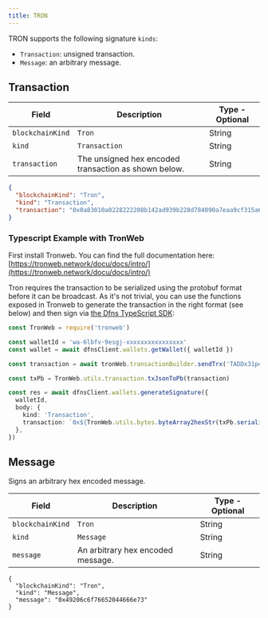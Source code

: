 ```yaml
---
title: TRON
---
```


TRON supports the following signature `kinds`:

* `Transaction`: unsigned transaction.
* `Message`: an arbitrary message.

## Transaction

| Field            | Description                                          | Type - Optional |
| ---------------- | ---------------------------------------------------- | --------------- |
| `blockchainKind` | `Tron`                                               | String          |
| `kind`           | `Transaction`                                        | String          |
| `transaction`    | The unsigned hex encoded transaction as shown below. | String          |

```json
{
  "blockchainKind": "Tron",
  "kind": "Transaction",
  "transaction": "0x0a83010a0228222208b142ad939b228d784090a7eaa9cf315a65080112610a2d747970652e676f6f676c65617069732e636f6d2f70726f746f636f6c2e5472616e73666572436f6e747261637412300a15419d31b91d72b58d7c8c02a7124410e168989f372d12154102a69d5d85c05864dc6fd74f57db3fa37aff7b94180170b0d2e6a9cf31"
}
```

### Typescript Example with TronWeb <a href="#typescript-example" id="typescript-example"></a>

First install Tronweb. You can find the full documentation here: [https://tronweb.network/docu/docs/intro/](https://tronweb.network/docu/docs/intro/)

Tron requires the transaction to be serialized using the protobuf format before it can be broadcast. As it's not trivial, you can use the functions exposed in Tronweb to generate the transaction in the right format (see below) and then sign via [the Dfns TypeScript SDK](https://github.com/dfns/dfns-sdk-ts):

```typescript
const TronWeb = require('tronweb')

const walletId = 'wa-6lbfv-9esgj-xxxxxxxxxxxxxxxx'
const wallet = await dfnsClient.wallets.getWallet({ walletId })

const transaction = await tronWeb.transactionBuilder.sendTrx('TADDx31pdCFfp3XrYxp6fQGbRxriYFLTrx', 1000, wallet.address)

const txPb = TronWeb.utils.transaction.txJsonToPb(transaction)

const res = await dfnsClient.wallets.generateSignature({
  walletId,
  body: {
    kind: 'Transaction',
    transaction: `0x${TronWeb.utils.bytes.byteArray2hexStr(txPb.serializeBinary())}`,
  },
})
```

## Message

Signs an arbitrary hex encoded message.

| Field            | Description                       | Type - Optional |
| ---------------- | --------------------------------- | --------------- |
| `blockchainKind` | `Tron`                            | String          |
| `kind`           | `Message`                         | String          |
| `message`        | An arbitrary hex encoded message. | String          |

```shell
{
  "blockchainKind": "Tron",
  "kind": "Message",
  "message": "0x49206c6f76652044666e73"
}
```

